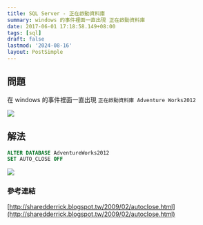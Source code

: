 ```yaml
---
title: SQL Server - 正在啟動資料庫
summary: windows 的事件裡面一直出現 正在啟動資料庫
date: 2017-06-01 17:18:58.149+08:00
tags: [sql]
draft: false
lastmod: '2024-08-16'
layout: PostSimple
---
```


## 問題

在 windows 的事件裡面一直出現 `正在啟動資料庫 Adventure Works2012`

![](https://image.cashwu.com/404.webp)

## 解法

```sql
ALTER DATABASE AdventureWorks2012
SET AUTO_CLOSE OFF
```

![](https://image.cashwu.com/404.webp)

### 參考連結

[http://sharedderrick.blogspot.tw/2009/02/autoclose.html](http://sharedderrick.blogspot.tw/2009/02/autoclose.html)
